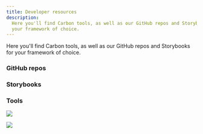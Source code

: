 ```yaml
---
title: Developer resources
description:
  Here you'll find Carbon tools, as well as our GitHub repos and Storybooks for
  your framework of choice.
---
```


<PageDescription>

Here you'll find Carbon tools, as well as our GitHub repos and Storybooks for
your framework of choice.

</PageDescription>

### GitHub repos

<Row className="resource-card-group">
<Column colLg={4} colMd={4} noGutterSm>
  <ResourceCard
    subTitle="Carbon React components"
    href="https://github.com/carbon-design-system/carbon-components-react"
    >

<MdxIcon name="github" />

  </ResourceCard>
</Column>
<Column colLg={4} colMd={4} noGutterSm>
  <ResourceCard
    subTitle="Carbon Angular components"
    href="https://github.com/IBM/carbon-components-angular"
    >

<MdxIcon name="github" />

  </ResourceCard>
</Column>
<Column colLg={4} colMd={4} noGutterSm>
  <ResourceCard
    subTitle="Carbon Vanilla components"
    href="https://github.com/carbon-design-system/carbon-components"
    >

<MdxIcon name="github" />

  </ResourceCard>
</Column>
<Column colLg={4} colMd={4} noGutterSm>
  <ResourceCard
    subTitle="Carbon Vue components"
    href="https://github.com/carbon-design-system/carbon-components-vue"
    >

<MdxIcon name="github" />

  </ResourceCard>
</Column>
<Column colLg={4} colMd={4}  noGutterSm>
  <ResourceCard
    subTitle="Carbon boilerplate"
    href="https://github.com/carbon-design-system/carbon-boilerplate"
    >

<MdxIcon name="github" />

  </ResourceCard>
</Column>
<Column colMd={4} colLg={4} noGutterSm>
  <ResourceCard
    subTitle="Carbon Charts Core"
    href="https://github.com/carbon-design-system/carbon-charts/tree/master/packages/core">
    <MdxIcon name="github" />
  </ResourceCard>
</Column>
</Row>

### Storybooks

<Row className="resource-card-group">
<Column colLg={4} colMd={4} noGutterSm>
  <ResourceCard
    subTitle="Carbon React Storybook"
    href="http://react.carbondesignsystem.com/"
    >

<MdxIcon name="react" />

  </ResourceCard>
</Column>
<Column colLg={4} colMd={4} noGutterSm>
  <ResourceCard
      subTitle="Carbon Angular Storybook"
      href="http://angular.carbondesignsystem.com/"
      >

<MdxIcon name="angular" />

  </ResourceCard>
</Column>
<Column colLg={4} colMd={4} noGutterSm>
  <ResourceCard
      subTitle="Carbon Vue Storybook"
      href="http://vue.carbondesignsystem.com/"
      >

<MdxIcon name="vue" />

  </ResourceCard>
</Column>
</Row>

### Tools

<Row className="resource-card-group">
<Column colLg={4} colMd={4} noGutterSm>
  <ResourceCard
    subTitle="Carbon CodePen"
    href="http://www.codepen.io/team/carbon"
    >

<MdxIcon name="codepen" />

  </ResourceCard>
</Column>

<Column colLg={4} colMd={4} noGutterSm>
  <ResourceCard
    subTitle="Carbon Devtools"
    href="https://github.com/carbon-design-system/devtools"
    >

![](/images/carbon-devtools.png)

  </ResourceCard>
</Column>

<Column colLg={4} colMd={4} noGutterSm>
  <ResourceCard
    subTitle="Color contrast checker"
    href="https://marijohannessen.github.io/color-contrast-checker/"
    >

![](/images/color-contrast-icon.png)

  </ResourceCard>
</Column>

</Row>
